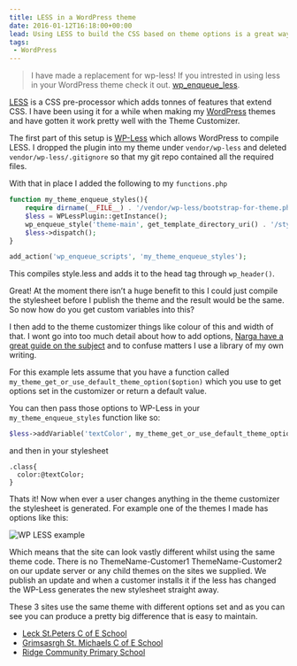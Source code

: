 ```yaml
---
title: LESS in a WordPress theme
date: 2016-01-12T16:18:00+00:00
lead: Using LESS to build the CSS based on theme options is a great way to improve yout WordPress Themes.
tags:
 - WordPress
---
```

> I have made a replacement for wp-less! If you intrested in using less in your WordPress theme check it out. [wp_enqueue_less](/2018/07/wp_enqueue_less-a-replacement-for-wp-less/).

[LESS](http://lesscss.org/) is a CSS pre-processor which adds tonnes of features that extend CSS. I have been using it for a while when making my [WordPress](http://www.wordpress.org/) themes and have gotten it work pretty well with the Theme Customizer.

The first part of this setup is [WP-Less](https://wordpress.org/plugins/wp-less/) which allows WordPress to compile LESS. I dropped the plugin into my theme under `vendor/wp-less` and deleted `vendor/wp-less/.gitignore` so that my git repo contained all the required files.

With that in place I added the following to my `functions.php`

```php
function my_theme_enqueue_styles(){
    require dirname(__FILE__) . '/vendor/wp-less/bootstrap-for-theme.php';
    $less = WPLessPlugin::getInstance();
    wp_enqueue_style('theme-main', get_template_directory_uri() . '/style.less');
    $less->dispatch();
}

add_action('wp_enqueue_scripts', 'my_theme_enqueue_styles');
```

This compiles style.less and adds it to the head tag through `wp_header()`.

Great! At the moment there isn’t a huge benefit to this I could just compile the stylesheet before I publish the theme and the result would be the same. So now how do you get custom variables into this?

I then add to the theme customizer things like colour of this and width of that. I wont go into too much detail about how to add options, [Narga have a great guide on the subject](http://www.narga.net/comprehensive-guide-wordpress-theme-options-with-customization-api/) and to confuse matters I use a library of my own writing.

For this example lets assume that you have a function called `my_theme_get_or_use_default_theme_option($option)` which you use to get options set in the customizer or return a default value.

You can then pass those options to WP-Less in your `my_theme_enqueue_styles` function like so:

```php
$less->addVariable('textColor', my_theme_get_or_use_default_theme_option('text_color'));
```

and then in your stylesheet

```less
.class{
  color:@textColor;
}
```

Thats it! Now when ever a user changes anything in the theme customizer the stylesheet is generated. For example one of the themes I made has options like this:

![WP LESS example](/img/posts/2016-01-12-less-in-a-wordpress-theme/wp-less-example.png)

Which means that the site can look vastly different whilst using the same theme code. There is no ThemeName-Customer1 ThemeName-Customer2 on our update server or any child themes on the sites we supplied. We publish an update and when a customer installs it if the less has changed the WP-Less generates the new stylesheet straight away.

These 3 sites use the same theme with different options set and as you can see you can produce a pretty big difference that is easy to maintain.

  - [Leck St.Peters C of E School](http://www.leck-st-peters.lancs.sch.uk/)
  - [Grimsasrgh St. Michaels C of E School](http://www.grimsargh-st-michaels.lancs.sch.uk/)
  - [Ridge Community Primary School](http://www.ridge.lancs.sch.uk/)

